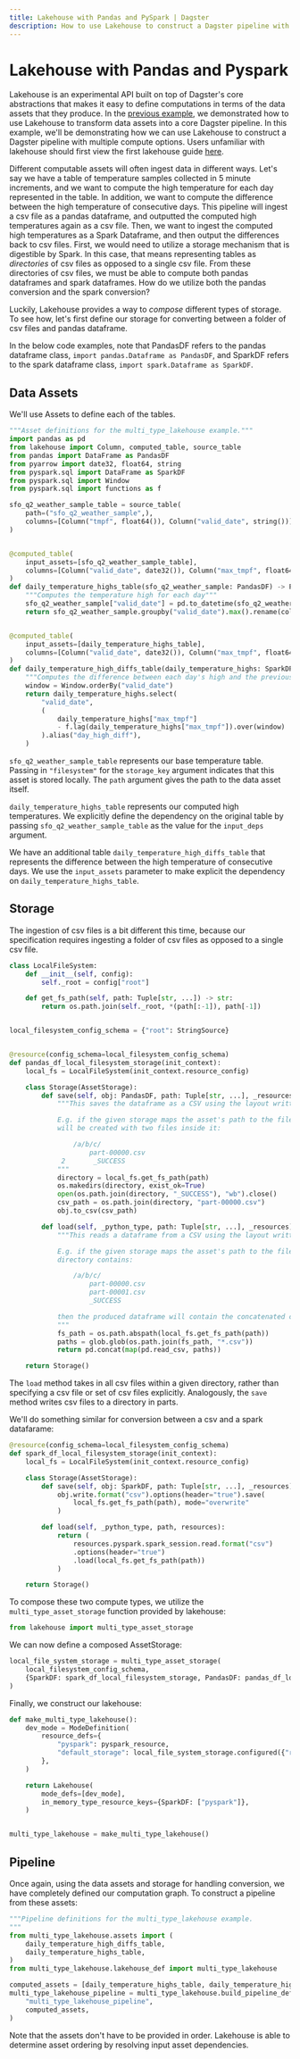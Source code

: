 ```yaml
---
title: Lakehouse with Pandas and PySpark | Dagster
description: How to use Lakehouse to construct a Dagster pipeline with multiple compute options.
---
```


# Lakehouse with Pandas and Pyspark <Experimental />

<CodeReferenceLink filePath="examples/multi_type_lakehouse" />

Lakehouse is an experimental API built on top of Dagster's core abstractions that makes it easy to define computations in terms of the data assets that they produce. In the [previous example](/guides/dagster/lakehouse), we demonstrated how to use Lakehouse to transform data assets into a core Dagster pipeline. In this example, we'll be demonstrating how we can use Lakehouse to construct a Dagster pipeline with multiple compute options. Users unfamiliar with lakehouse should first view the first lakehouse guide [here](/guides/dagster/lakehouse).

Different computable assets will often ingest data in different ways. Let's say we have a table of temperature samples collected in 5 minute increments, and we want to compute the high temperature for each day represented in the table. In addition, we want to compute the difference between the high temperature of consecutive days. This pipeline will ingest a csv file as a pandas dataframe, and outputted the computed high temperatures again as a csv file. Then, we want to ingest the computed high temperatures as a Spark Dataframe, and then output the differences back to csv files. First, we would need to utilize a storage mechanism that is digestible by Spark. In this case, that means representing tables as _directories_ of csv files as opposed to a single csv file. From these directories of csv files, we must be able to compute both pandas dataframes and spark dataframes. How do we utilize both the pandas conversion and the spark conversion?

Luckily, Lakehouse provides a way to _compose_ different types of storage. To see how, let's first define our storage for converting between a folder of csv files and pandas dataframe.

In the below code examples, note that PandasDF refers to the pandas dataframe class, `import pandas.Dataframe as PandasDF`, and SparkDF refers to the spark dataframe class, `import spark.Dataframe as SparkDF`.

## Data Assets

We'll use Assets to define each of the tables.

```python file=../../multi_type_lakehouse/multi_type_lakehouse/assets.py
"""Asset definitions for the multi_type_lakehouse example."""
import pandas as pd
from lakehouse import Column, computed_table, source_table
from pandas import DataFrame as PandasDF
from pyarrow import date32, float64, string
from pyspark.sql import DataFrame as SparkDF
from pyspark.sql import Window
from pyspark.sql import functions as f

sfo_q2_weather_sample_table = source_table(
    path=("sfo_q2_weather_sample",),
    columns=[Column("tmpf", float64()), Column("valid_date", string())],
)


@computed_table(
    input_assets=[sfo_q2_weather_sample_table],
    columns=[Column("valid_date", date32()), Column("max_tmpf", float64())],
)
def daily_temperature_highs_table(sfo_q2_weather_sample: PandasDF) -> PandasDF:
    """Computes the temperature high for each day"""
    sfo_q2_weather_sample["valid_date"] = pd.to_datetime(sfo_q2_weather_sample["valid"])
    return sfo_q2_weather_sample.groupby("valid_date").max().rename(columns={"tmpf": "max_tmpf"})


@computed_table(
    input_assets=[daily_temperature_highs_table],
    columns=[Column("valid_date", date32()), Column("max_tmpf", float64())],
)
def daily_temperature_high_diffs_table(daily_temperature_highs: SparkDF) -> SparkDF:
    """Computes the difference between each day's high and the previous day's high"""
    window = Window.orderBy("valid_date")
    return daily_temperature_highs.select(
        "valid_date",
        (
            daily_temperature_highs["max_tmpf"]
            - f.lag(daily_temperature_highs["max_tmpf"]).over(window)
        ).alias("day_high_diff"),
    )
```

`sfo_q2_weather_sample_table` represents our base temperature table. Passing in `"filesystem"` for the `storage_key` argument indicates that this asset is stored locally. The `path` argument gives the path to the data asset itself.

`daily_temperature_highs_table` represents our computed high temperatures. We explicitly define the dependency on the original table by passing `sfo_q2_weather_sample_table` as the value for the `input_deps` argument.

We have an additional table `daily_temperature_high_diffs_table` that represents the difference between the high temperature of consecutive days. We use the `input_assets` parameter to make explicit the dependency on `daily_temperature_highs_table`.

## Storage

The ingestion of csv files is a bit different this time, because our specification requires ingesting a folder of csv files as opposed to a single csv file.

```python file=../../multi_type_lakehouse/multi_type_lakehouse/lakehouse_def.py startafter=start_lakehouse_def_marker_0 endbefore=end_lakehouse_def_marker_0
class LocalFileSystem:
    def __init__(self, config):
        self._root = config["root"]

    def get_fs_path(self, path: Tuple[str, ...]) -> str:
        return os.path.join(self._root, *(path[:-1]), path[-1])


local_filesystem_config_schema = {"root": StringSource}


@resource(config_schema=local_filesystem_config_schema)
def pandas_df_local_filesystem_storage(init_context):
    local_fs = LocalFileSystem(init_context.resource_config)

    class Storage(AssetStorage):
        def save(self, obj: PandasDF, path: Tuple[str, ...], _resources) -> None:
            """This saves the dataframe as a CSV using the layout written and expected by Spark/Hadoop.

            E.g. if the given storage maps the asset's path to the filesystem path "/a/b/c", a directory
            will be created with two files inside it:

                /a/b/c/
                    part-00000.csv
             2       _SUCCESS
            """
            directory = local_fs.get_fs_path(path)
            os.makedirs(directory, exist_ok=True)
            open(os.path.join(directory, "_SUCCESS"), "wb").close()
            csv_path = os.path.join(directory, "part-00000.csv")
            obj.to_csv(csv_path)

        def load(self, _python_type, path: Tuple[str, ...], _resources):
            """This reads a dataframe from a CSV using the layout written and expected by Spark/Hadoop.

            E.g. if the given storage maps the asset's path to the filesystem path "/a/b/c", and that
            directory contains:

                /a/b/c/
                    part-00000.csv
                    part-00001.csv
                    _SUCCESS

            then the produced dataframe will contain the concatenated contents of the two CSV files.
            """
            fs_path = os.path.abspath(local_fs.get_fs_path(path))
            paths = glob.glob(os.path.join(fs_path, "*.csv"))
            return pd.concat(map(pd.read_csv, paths))

    return Storage()
```

The `load` method takes in all csv files within a given directory, rather than specifying a csv file or set of csv files explicitly. Analogously, the `save` method writes csv files to a directory in parts.

We'll do something similar for conversion between a csv and a spark datafarame:

```python file=../../multi_type_lakehouse/multi_type_lakehouse/lakehouse_def.py startafter=start_lakehouse_def_marker_1 endbefore=end_lakehouse_def_marker_1
@resource(config_schema=local_filesystem_config_schema)
def spark_df_local_filesystem_storage(init_context):
    local_fs = LocalFileSystem(init_context.resource_config)

    class Storage(AssetStorage):
        def save(self, obj: SparkDF, path: Tuple[str, ...], _resources):
            obj.write.format("csv").options(header="true").save(
                local_fs.get_fs_path(path), mode="overwrite"
            )

        def load(self, _python_type, path, resources):
            return (
                resources.pyspark.spark_session.read.format("csv")
                .options(header="true")
                .load(local_fs.get_fs_path(path))
            )

    return Storage()
```

To compose these two compute types, we utilize the `multi_type_asset_storage` function provided by lakehouse:

```python
from lakehouse import multi_type_asset_storage
```

We can now define a composed AssetStorage:

```python file=../../multi_type_lakehouse/multi_type_lakehouse/lakehouse_def.py startafter=start_lakehouse_def_marker_2 endbefore=end_lakehouse_def_marker_2
local_file_system_storage = multi_type_asset_storage(
    local_filesystem_config_schema,
    {SparkDF: spark_df_local_filesystem_storage, PandasDF: pandas_df_local_filesystem_storage},
)
```

Finally, we construct our lakehouse:

```python file=../../multi_type_lakehouse/multi_type_lakehouse/lakehouse_def.py startafter=start_lakehouse_def_marker_3 endbefore=end_lakehouse_def_marker_3
def make_multi_type_lakehouse():
    dev_mode = ModeDefinition(
        resource_defs={
            "pyspark": pyspark_resource,
            "default_storage": local_file_system_storage.configured({"root": "."}),
        },
    )

    return Lakehouse(
        mode_defs=[dev_mode],
        in_memory_type_resource_keys={SparkDF: ["pyspark"]},
    )


multi_type_lakehouse = make_multi_type_lakehouse()
```

## Pipeline

Once again, using the data assets and storage for handling conversion, we have completely defined our computation graph. To construct a pipeline from these assets:

```python file=../../multi_type_lakehouse/multi_type_lakehouse/pipelines.py
"""Pipeline definitions for the multi_type_lakehouse example.
"""
from multi_type_lakehouse.assets import (
    daily_temperature_high_diffs_table,
    daily_temperature_highs_table,
)
from multi_type_lakehouse.lakehouse_def import multi_type_lakehouse

computed_assets = [daily_temperature_highs_table, daily_temperature_high_diffs_table]
multi_type_lakehouse_pipeline = multi_type_lakehouse.build_pipeline_definition(
    "multi_type_lakehouse_pipeline",
    computed_assets,
)
```

Note that the assets don't have to be provided in order. Lakehouse is able to determine asset ordering by resolving input asset dependencies.
